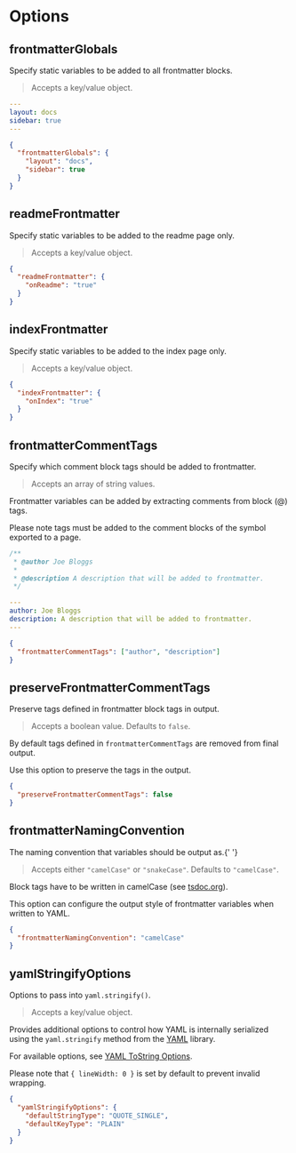 
# Options

## frontmatterGlobals

<Callout emoji="💡">
  Specify static variables to be added to all frontmatter blocks.
</Callout>

> Accepts a key/value object.

```yaml filename="YAML"
---
layout: docs
sidebar: true
---
```

```json filename="typedoc.json"
{
  "frontmatterGlobals": {
    "layout": "docs",
    "sidebar": true
  }
}
```

## readmeFrontmatter

<Callout emoji="💡">
  Specify static variables to be added to the readme page only.
</Callout>

> Accepts a key/value object.

```json filename="typedoc.json"
{
  "readmeFrontmatter": {
    "onReadme": "true"
  }
}
```

## indexFrontmatter

<Callout emoji="💡">
  Specify static variables to be added to the index page only.
</Callout>

> Accepts a key/value object.

```json filename="typedoc.json"
{
  "indexFrontmatter": {
    "onIndex": "true"
  }
}
```

## frontmatterCommentTags

<Callout emoji="💡">
  Specify which comment block tags should be added to frontmatter.
</Callout>

> Accepts an array of string values.

Frontmatter variables can be added by extracting comments from block (@) tags.

Please note tags must be added to the comment blocks of the symbol exported to a page.

```ts filename="Block Tags (someModule.ts)"
/**
 * @author Joe Bloggs
 *
 * @description A description that will be added to frontmatter.
 */
```

```yaml filename="YAML (someModule.md)"
---
author: Joe Bloggs
description: A description that will be added to frontmatter.
---
```

```json filename="typedoc.json"
{
  "frontmatterCommentTags": ["author", "description"]
}
```

## preserveFrontmatterCommentTags

<Callout emoji="💡">
  Preserve tags defined in frontmatter block tags in output.
</Callout>

> Accepts a boolean value. Defaults to `false`.

By default tags defined in `frontmatterCommentTags` are removed from final output.

Use this option to preserve the tags in the output.

```json filename="typedoc.json"
{
  "preserveFrontmatterCommentTags": false
}
```

## frontmatterNamingConvention

<Callout emoji="💡">
  The naming convention that variables should be output as.{' '}
</Callout>

> Accepts either `"camelCase"` or `"snakeCase"`. Defaults to `"camelCase"`.

Block tags have to be written in camelCase (see [tsdoc.org](https://tsdoc.org/pages/spec/tag_kinds)).

This option can configure the output style of frontmatter variables when written to YAML.

```json filename="typedoc.json"
{
  "frontmatterNamingConvention": "camelCase"
}
```

## yamlStringifyOptions

<Callout emoji="💡">Options to pass into `yaml.stringify()`.</Callout>

> Accepts a key/value object.

Provides additional options to control how YAML is internally serialized using
the `yaml.stringify` method from the [YAML](https://eemeli.org/yaml/#yaml) library.

For available options, see
[YAML ToString Options](https://eemeli.org/yaml/#tostring-options).

Please note that `{ lineWidth: 0 }` is set by default to prevent invalid wrapping.

```json filename="typedoc.json"
{
  "yamlStringifyOptions": {
    "defaultStringType": "QUOTE_SINGLE",
    "defaultKeyType": "PLAIN"
  }
}
```
